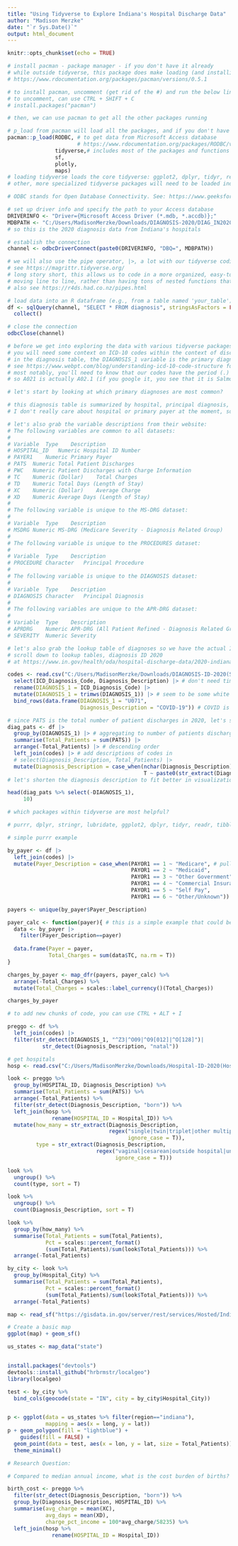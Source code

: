 ```yaml
---
title: "Using Tidyverse to Explore Indiana's Hospital Discharge Data"
author: "Madison Merzke"
date: "`r Sys.Date()`"
output: html_document
---
```


```r
knitr::opts_chunk$set(echo = TRUE)

# install pacman - package manager - if you don't have it already
# while outside tidyverse, this package does make loading (and installing, if necessary) packages easier
# https://www.rdocumentation.org/packages/pacman/versions/0.5.1

# to install pacman, uncomment (get rid of the #) and run the below line 
# to uncomment, can use CTRL + SHIFT + C
# install.packages("pacman")

# then, we can use pacman to get all the other packages running

# p_load from pacman will load all the packages, and if you don't have them it will install
pacman::p_load(RODBC, # to get data from Microsoft Access database
                      # https://www.rdocumentation.org/packages/RODBC/versions/1.3-23
               tidyverse,# includes most of the packages and functions we'll use, https://www.tidyverse.org/
               sf, 
               plotly, 
               maps) 
# loading tidyverse loads the core tidyverse: ggplot2, dplyr, tidyr, readr, purrr, tibble, stringr, forcats
# other, more specialized tidyverse packages will need to be loaded individually

# ODBC stands for Open Database Connectivity. See: https://www.geeksforgeeks.org/odbc-full-form/

# set up driver info and specify the path to your Access database
DRIVERINFO <- "Driver={Microsoft Access Driver (*.mdb, *.accdb)};"
MDBPATH <- "C:/Users/MadisonMerzke/Downloads/DIAGNOSIS-2020/DIAG_IN2020.MDB"  # replace with your path
# so this is the 2020 diagnosis data from Indiana's hospitals

# establish the connection
channel <- odbcDriverConnect(paste0(DRIVERINFO, "DBQ=", MDBPATH))

# we will also use the pipe operator, |>, a lot with our tidyverse coding
# see https://magrittr.tidyverse.org/
# long story short, this allows us to code in a more organized, easy-to-follow, linear format
# moving line to line, rather than having tons of nested functions that are unreadable or many temporary variables
# also see https://r4ds.had.co.nz/pipes.html

# load data into an R dataframe (e.g., from a table named 'your_table')
df <- sqlQuery(channel, "SELECT * FROM diagnosis", stringsAsFactors = FALSE) |>
  collect()

# close the connection
odbcClose(channel)

```


```r
# before we get into exploring the data with various tidyverse packages and functions: 
# you will need some context on ICD-10 codes within the context of discharge data
# in the diagnosis table, the DIAGNOSIS_1 variable is the primary diagnosis ICD-10 code
# see https://www.webpt.com/blog/understanding-icd-10-code-structure for more details on the structure of ICD-10 codes
# most notably, you'll need to know that our codes have the period (.) between the third and fourth character removed
# so A021 is actually A02.1 (if you google it, you see that it is Salmonella sepsis)

# let's start by looking at which primary diagnoses are most common?

# this diagnosis table is summarized by hospital, principal diagnosis, and primary payer
# I don't really care about hospital or primary payer at the moment, so I will probably aggregate further

# let's also grab the variable descriptions from their website: 
# The following variables are common to all datasets:		
# 		
# Variable	Type	Description
# HOSPITAL_ID	Numeric	Hospital ID Number
# PAYER1	Numeric	Primary Payer
# PATS	Numeric	Total Patient Discharges
# PWC	Numeric	Patient Discharges with Charge Information
# TC	Numeric (Dollar)	Total Charges
# TD	Numeric	Total Days (Length of Stay)
# XC	Numeric (Dollar)	Average Charge
# XD	Numeric	Average Days (Length of Stay)
# 		
# The following variable is unique to the MS-DRG dataset:		
# 		
# Variable	Type	Description
# MSDRG	Numeric	MS-DRG (Medicare Severity - Diagnosis Related Group)
# 		
# The following variable is unique to the PROCEDURES dataset:		
# 		
# Variable	Type	Description
# PROCEDURE	Character	Principal Procedure
# 		
# The following variable is unique to the DIAGNOSIS dataset:		
# 		
# Variable	Type	Description
# DIAGNOSIS	Character	Principal Diagnosis
# 		
# The following variables are unique to the APR-DRG dataset:		
# 		
# Variable	Type	Description
# APRDRG	Numeric	APR-DRG (All Patient Refined - Diagnosis Related Group)
# SEVERITY	Numeric	Severity

# let's also grab the lookup table of diagnoses so we have the actual ICD-10 code meaning
# scroll down to lookup tables, diagnosis ID 2020
# at https://www.in.gov/health/oda/hospital-discharge-data/2020-indiana-hospital-discharge-data-files/

codes <- read.csv("C:/Users/MadisonMerzke/Downloads/DIAGNOSIS-ID-2020(Sheet1).csv") |>
  select(ICD_Diagnosis_Code, Diagnosis_Description) |> # don't need timeframe
  rename(DIAGNOSIS_1 = ICD_Diagnosis_Code) |>
  mutate(DIAGNOSIS_1 = trimws(DIAGNOSIS_1)) |> # seem to be some white space in that field affecting the join below
  bind_rows(data.frame(DIAGNOSIS_1 = "U071",
                       Diagnosis_Description = "COVID-19")) # COVID is missing from lookup table

# since PATS is the total number of patient discharges in 2020, let's start with that
diag_pats <- df |>
  group_by(DIAGNOSIS_1) |> # aggregating to number of patients discharged by principal diagnosis code
  summarise(Total_Patients = sum(PATS)) |>
  arrange(-Total_Patients) |> # descending order
  left_join(codes) |> # add descriptions of codes in
  # select(Diagnosis_Description, Total_Patients) |>
  mutate(Diagnosis_Description = case_when(nchar(Diagnosis_Description)<76 ~ Diagnosis_Description,
                                           T ~ paste0(str_extract(Diagnosis_Description, regex("^.{75}")), "..."))) 
# let's shorten the diagnosis description to fit better in visualizations

head(diag_pats %>% select(-DIAGNOSIS_1), 
     10)  

# which packages within tidyverse are most helpful?

# purrr, dplyr, stringr, lubridate, ggplot2, dplyr, tidyr, readr, tibble, forcats, etc.

```

```r
# simple purrr example 

by_payer <- df |>
  left_join(codes) |>
  mutate(Payer_Description = case_when(PAYOR1 == 1 ~ "Medicare", # pulled from website as well
                                       PAYOR1 == 2 ~ "Medicaid",
                                       PAYOR1 == 3 ~ "Other Government",
                                       PAYOR1 == 4 ~ "Commercial Insurance",
                                       PAYOR1 == 5 ~ "Self Pay",
                                       PAYOR1 == 6 ~ "Other/Unknown"))

payers <- unique(by_payer$Payer_Description)

payer_calc <- function(payer){ # this is a simple example that could be done more efficiently, but relevant for more complex calculations
  data <- by_payer |> 
    filter(Payer_Description==payer) 
  
  data.frame(Payer = payer,
             Total_Charges = sum(data$TC, na.rm = T))
}

charges_by_payer <- map_dfr(payers, payer_calc) %>%
  arrange(-Total_Charges) %>%
  mutate(Total_Charges = scales::label_currency()(Total_Charges))

charges_by_payer
```

```r
# to add new chunks of code, you can use CTRL + ALT + I

preggo <- df %>%
  left_join(codes) |>
  filter(str_detect(DIAGNOSIS_1, "^Z3|^O09|^O9[012]|^O[128]")|
           str_detect(Diagnosis_Description, "natal")) 

# get hospitals
hosp <- read.csv("C:/Users/MadisonMerzke/Downloads/Hospital-ID-2020(Hospital_ID).csv")

look <- preggo %>%
  group_by(HOSPITAL_ID, Diagnosis_Description) %>%
  summarise(Total_Patients = sum(PATS)) %>%
  arrange(-Total_Patients) %>%
  filter(str_detect(Diagnosis_Description, "born")) %>%
  left_join(hosp %>%
              rename(HOSPITAL_ID = Hospital_ID)) %>%
  mutate(how_many = str_extract(Diagnosis_Description, 
                                regex("single|twin|triplet|other multiple", 
                                      ignore_case = T)),
         type = str_extract(Diagnosis_Description, 
                            regex("vaginal|cesarean|outside hospital|unspecified as to place of birth", 
                                  ignore_case = T)))

look %>%
  ungroup() %>%
  count(type, sort = T)

look %>% 
  ungroup() %>%
  count(Diagnosis_Description, sort = T)
```


```r
look %>% 
  group_by(how_many) %>%
  summarise(Total_Patients = sum(Total_Patients),
            Pct = scales::percent_format()
            (sum(Total_Patients)/sum(look$Total_Patients))) %>%
  arrange(-Total_Patients)

by_city <- look %>% 
  group_by(Hospital_City) %>%
  summarise(Total_Patients = sum(Total_Patients),
            Pct = scales::percent_format()
            (sum(Total_Patients)/sum(look$Total_Patients))) %>%
  arrange(-Total_Patients)

map <- read_sf("https://gisdata.in.gov/server/rest/services/Hosted/Indiana_Boundary_USCB_2020/FeatureServer")

# Create a basic map
ggplot(map) + geom_sf()

us_states <- map_data("state")


install.packages("devtools")
devtools::install_github("hrbrmstr/localgeo")
library(localgeo)

test <- by_city %>%
  bind_cols(geocode(state = "IN", city = by_city$Hospital_City))


p <- ggplot(data = us_states %>% filter(region=="indiana"),
            mapping = aes(x = long, y = lat))
p + geom_polygon(fill = "lightblue") +
    guides(fill = FALSE) +
  geom_point(data = test, aes(x = lon, y = lat, size = Total_Patients)) +
  theme_minimal()


```

```r
# Research Question:

# Compared to median annual income, what is the cost burden of births?

birth_cost <- preggo %>%
  filter(str_detect(Diagnosis_Description, "born")) %>%
  group_by(Diagnosis_Description, HOSPITAL_ID) %>%
  summarise(avg_charge = mean(XC),
            avg_days = mean(XD),
            charge_pct_income = 100*avg_charge/58235) %>%
  left_join(hosp %>%
              rename(HOSPITAL_ID = Hospital_ID))

```

